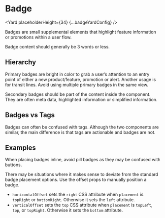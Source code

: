 <!--
Copyright (c) Uber Technologies, Inc.

This source code is licensed under the MIT license found in the
LICENSE file in the root directory of this source tree.
-->






# Badge

<Yard placeholderHeight={34} {...badgeYardConfig} />

Badges are small supplemental elements that highlight feature information or promotions within a user flow.

Badge content should generally be 3 words or less.

## Hierarchy

Primary badges are bright in color to grab a user’s attention to an entry point of either a new product/feature, promotion or alert. Another usage is for transit lines. Avoid using multiple primary badges in the same view.

Secondary badges should be part of the content inside the component. They are often meta data, highlighted information or simplified information.

## Badges vs Tags

Badges can often be confused with tags. Although the two components are similar, the main difference is that tags are actionable and badges are not.

## Examples

<Example title="Primary inline badge" path="badge/primary-inline.js">
  <PrimaryInline />
</Example>

When placing badges inline, avoid pill badges as they may be confused with buttons.

<Example title="Secondary inline badge" path="badge/secondary-inline.js">
  <SecondaryInline />
</Example>

<Example title="Offsets" path="badge/offset.js">
  <Offset />
</Example>

There may be situations where it makes sense to deviate from the standard badge placement options. Use the offset props to manually position a badge.

- `horizontalOffset` sets the `right` CSS attribute when `placement` is `topRight` or `bottomRight`. Otherwise it sets the `left` attribute.
- `verticalOffset` sets the `top` CSS attribute when `placement` is `topLeft`, `top`, or `topRight`. Otherwise it sets the `bottom` attribute.

<Exports component={BadgeExports} title="Badge exports" path="baseui/badge" />
